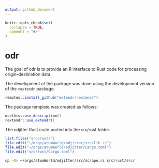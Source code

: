 ```yaml
---
output: github_document
---
```


<!-- README.md is generated from README.Rmd. Please edit that file -->

```r
knitr::opts_chunk$set(
  collapse = TRUE,
  comment = "#>"
)
```

# odr

<!-- badges: start -->
<!-- badges: end -->

The goal of odr is to provide an R interface to Rust code for processing origin-destination data.

The development of the package was done using the development version of the `rextendr` package.

```r
remotes::install_github("extendr/rextendr")
```

The package template was created as follows:

```r
usethis::use_description()
rextendr::use_extendr()
```

The odjitter Rust crate ported into the src/rust folder.

```r
list.files("src/rust/")
file.edit("~/orgs/atumWorld/odjitter/src/lib.rs")
file.edit("~/orgs/atumWorld/odjitter/Cargo.toml")
file.edit("src/rust/Cargo.toml")
```


```bash
cp -Rv ~/orgs/atumWorld/odjitter/src/scrape.rs src/rust/src/
```



